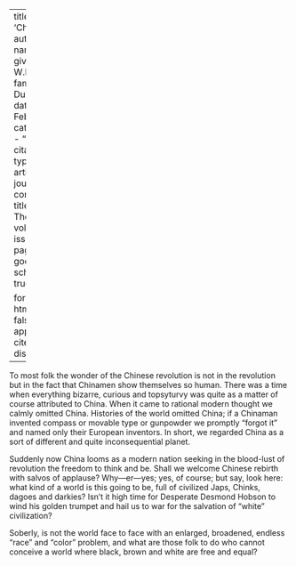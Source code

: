 
---
title: 'China'
author:
  - name:
      given: W.E.B.
      family: Du Bois
date: Feb. 1912
categories: 
  - ""
citation: 
  type: article-journal
  container-title: The Crisis
  volume: 3
  issue: 4
  page: 156
google-scholar: true

format:
  html:
    toc: false
    appendix-cite-as: display
---



To most folk the wonder of the Chinese revolution is not in the revolution but in the fact that Chinamen show themselves so human. There was a time when everything bizarre, curious and topsyturvy was quite as a matter of course attributed to China. When it came to rational modern thought we calmly omitted China. Histories of the world omitted China; if a Chinaman invented compass or movable type or gunpowder we promptly "forgot it" and named only their European inventors. In short, we regarded China as a sort of different and quite inconsequential planet.

Suddenly now China looms as a modern nation seeking in the blood-lust of revolution the freedom to think and be. Shall we welcome Chinese rebirth with salvos of applause? Why---er---yes; yes, of course; but say, look here: what kind of a world is this going to be, full of civilized Japs, Chinks, dagoes and darkies? Isn't it high time for Desperate Desmond Hobson to wind his golden trumpet and hail us to war for the salvation of "white" civilization?

Soberly, is not the world face to face with an enlarged, broadened, endless "race" and "color" problem, and what are those folk to do who cannot conceive a world where black, brown and white are free and equal?

